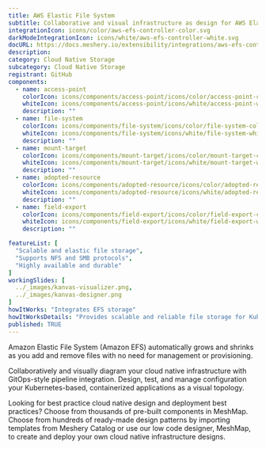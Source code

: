 ```yaml
---
title: AWS Elastic File System
subtitle: Collaborative and visual infrastructure as design for AWS Elastic File System
integrationIcon: icons/color/aws-efs-controller-color.svg
darkModeIntegrationIcon: icons/white/aws-efs-controller-white.svg
docURL: https://docs.meshery.io/extensibility/integrations/aws-efs-controller
description: 
category: Cloud Native Storage
subcategory: Cloud Native Storage
registrant: GitHub
components:
  - name: access-point
    colorIcon: icons/components/access-point/icons/color/access-point-color.svg
    whiteIcon: icons/components/access-point/icons/white/access-point-white.svg
    description: ""
  - name: file-system
    colorIcon: icons/components/file-system/icons/color/file-system-color.svg
    whiteIcon: icons/components/file-system/icons/white/file-system-white.svg
    description: ""
  - name: mount-target
    colorIcon: icons/components/mount-target/icons/color/mount-target-color.svg
    whiteIcon: icons/components/mount-target/icons/white/mount-target-white.svg
    description: ""
  - name: adopted-resource
    colorIcon: icons/components/adopted-resource/icons/color/adopted-resource-color.svg
    whiteIcon: icons/components/adopted-resource/icons/white/adopted-resource-white.svg
    description: ""
  - name: field-export
    colorIcon: icons/components/field-export/icons/color/field-export-color.svg
    whiteIcon: icons/components/field-export/icons/white/field-export-white.svg
    description: ""

featureList: [
  "Scalable and elastic file storage",
  "Supports NFS and SMB protocols",
  "Highly available and durable"
]
workingSlides: [
  ../_images/kanvas-visualizer.png,
  ../_images/kanvas-designer.png
]
howItWorks: "Integrates EFS storage"
howItWorksDetails: "Provides scalable and reliable file storage for Kubernetes applications"
published: TRUE
---
```

<p>
Amazon Elastic File System (Amazon EFS) automatically grows and shrinks as you add and remove files with no need for management or provisioning.
</p>
<p>
    Collaboratively and visually diagram your cloud native infrastructure with GitOps-style pipeline integration. Design, test, and manage configuration your Kubernetes-based, containerized applications as a visual topology.
</p>
<p>
    Looking for best practice cloud native design and deployment best practices? Choose from thousands of pre-built components in MeshMap. Choose from hundreds of ready-made design patterns by importing templates from Meshery Catalog or use our low code designer, MeshMap, to create and deploy your own cloud native infrastructure designs.
</p>
